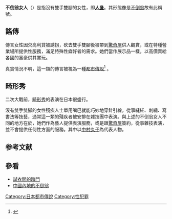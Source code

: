 '''不倒翁女人'''（{{jpn|j=だるま女|hg=だるまおんな|rm=Daruma-onna|f=y}}）是指沒有雙手雙腳的女性，即'''[[人彘|人彘]]'''。其形態像是[[不倒翁|不倒翁]]故有此稱號。

== 謠傳 ==

傳言女性因欠高利貸被誘拐，砍去雙手雙腳後被帶到[[驚奇屋|驚奇屋]]供人觀賞，或在特種營業場所提供性服務，滿足特殊性癖好者的需求。她們當作展示品一樣，以高價賣給各國的富豪供其賞玩。

真實情況不明，這一類的傳言被視為一種[[都市傳說|都市傳說]]<ref>{{cite book|title=3本足のリカちゃん人形―真夜中の都市伝説|year=2003|publisher=イースト・プレス|isbn=4872574109}}</ref> 。

== 畸形秀 ==

二次大戰前，[[畸形秀|畸形秀]]的表演在日本很盛行。

沒有雙手雙腳的女性殘疾人士單用嘴巴就能巧妙地穿針引線，從事縫紝、刺繡、寫書法等技藝，通常這一類的殘疾者被安排在雜技團中表演。與上述的不倒翁女人不同的地方在於，她們作為藝人提供表演服務，或是跟[[驚奇屋|驚奇屋]]簽約，從事雜技表演，並不會提供任何性方面的服務。其中以[[中村久子|中村久子]]為代表人物。

==参考文献==
{{reflist}}

== 參看 ==
*[[試衣間的暗門|試衣間的暗門]]
*[[中國內地的不倒翁|中國內地的不倒翁]]

{{社會小作品}}

[[Category:日本都市傳說|Category:日本都市傳說]]
[[Category:性犯罪|Category:性犯罪]]